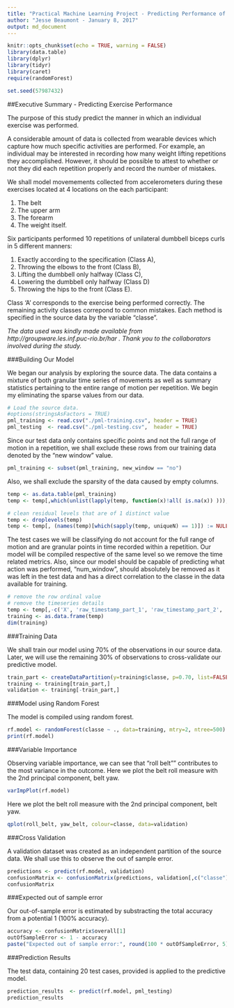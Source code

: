 ```yaml
---
title: "Practical Machine Learning Project - Predicting Performance of Exercise Movements."
author: "Jesse Beaumont - January 8, 2017"
output: md_document
---
```


```r
knitr::opts_chunk$set(echo = TRUE, warning = FALSE)
library(data.table)
library(dplyr)
library(tidyr)
library(caret)
require(randomForest)

set.seed(57987432)
```


##Executive Summary - Predicting Exercise Performance

The purpose of this study predict the manner in which an individual exercise was performed.

A considerable amount of data is collected from wearable devices which capture how much specific activities are performed. 
For example, an individual may be interested in recording how many weight lifting repetitions they accomplished.
However, it should be possible to attest to whether or not they did each repetition properly and record  the number of mistakes.

We shall model movemements collected from accelerometers during these exercises located at 4 locations on the each participant:

   1. The belt
   2. The upper arm
   3. The forearm
   4. The weight itself.

Six participants performed 10 repetitions of unilateral dumbbell biceps curls in 
5 different manners: 

   1. Exactly according to the specification (Class A),
   2. Throwing the elbows to the front (Class B),
   3. Lifting the dumbbell only halfway (Class C),
   4. Lowering the dumbbell only halfway (Class D)
   5. Throwing the hips to the front (Class E).

Class 'A' corresponds to the exercise being performed correctly. The remaining activity classes correpond to common mistakes.
Each method is specified in the source data by the variable "classe".


_The data used was kindly made available from http://groupware.les.inf.puc-rio.br/har .  Thank you to the collaborators involved during the study._


###Building Our Model

We began our analysis by exploring the source data. The data contains a mixture of both granular
time series of movements as well as summary statistics pertaining to the entire range of motion per 
repetition.  We begin my eliminating the sparse values from our data.

```r
# Load the source data.
#options(stringsAsFactors = TRUE)
pml_training <- read.csv("./pml-training.csv", header = TRUE)
pml_testing  <- read.csv("./pml-testing.csv",  header = TRUE)
```

Since our test data only contains specific points and not the full range of motion in a repetition, 
we shall exclude these rows from our training data denoted by the "new window" value.

```r
pml_training <- subset(pml_training, new_window == "no")
```

Also, we shall exclude the sparsity of the data caused by empty columns.

```r
temp <- as.data.table(pml_training)
temp <- temp[,which(unlist(lapply(temp, function(x)!all( is.na(x)) ))), with=F]

# clean residual levels that are of 1 distinct value
temp <- droplevels(temp)
temp <- temp[, (names(temp)[which(sapply(temp, uniqueN) == 1)]) := NULL]
```

The test cases we will be classifying do not account for the full range of motion and are granular
points in time recorded within a repetition. Our model will be compiled respective of the same level
so we remove the time related metrics. Also, since our model should be capable of predicting what action
was performed, "num_window", should absolutely be removed as it was left in the test data and has a direct
correlation to the classe in the data available for training.

```r
# remove the row ordinal value
# remove the timeseries details
temp <- temp[,-c('X', 'raw_timestamp_part_1', 'raw_timestamp_part_2', 'cvtd_timestamp', 'num_window')]
training <- as.data.frame(temp)
dim(training)
```

###Training Data

We shall train our model using 70% of the observations in our source data.
Later, we will use the remaining 30% of observations to cross-validate
our predictive model.

```r
train_part <- createDataPartition(y=training$classe, p=0.70, list=FALSE)
training <- training[train_part,]
validation <- training[-train_part,]
```


###Model using Random Forest

The model is compiled using random forest.

```r
rf.model <- randomForest(classe ~ ., data=training, mtry=2, ntree=500)
print(rf.model)
```


###Variable Importance

Observing variable importance, we can see that "roll belt"" contributes to the most variance in the
outcome.  Here we plot the belt roll measure with the 2nd principal component, belt yaw.

```r
varImpPlot(rf.model)
```

Here we plot the belt roll measure with the 2nd principal component, belt yaw.

```r
qplot(roll_belt, yaw_belt, colour=classe, data=validation)
```


###Cross Validation

A validation dataset was created as an independent partition of the source data.
We shall use this to observe the out of sample error.

```r
predictions <- predict(rf.model, validation)
confusionMatrix <- confusionMatrix(predictions, validation[,c("classe")])
confusionMatrix
```


###Expected out of sample error

Our out-of-sample error is estimated by substracting the total accuracy from a potential 1 (100% accuracy).

```r
accuracy <- confusionMatrix$overall[1]
outOfSampleError <- 1 - accuracy
paste("Expected out of sample error:", round(100 * outOfSampleError, 5), "%")
```


###Prediction Results

The test data, containing 20 test cases, provided is applied to the predictive model.

```r
prediction_results  <- predict(rf.model, pml_testing)
prediction_results
```
